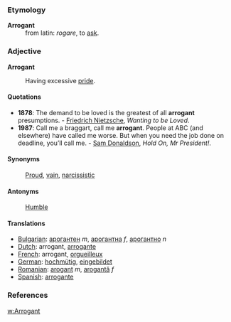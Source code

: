 ===Etymology===
;'''Arrogant'''
:from latin: ''rogare'', to [[ask]].

===Adjective===

'''Arrogant'''

:Having excessive [[pride]].

====Quotations====
* '''1878''': The demand to be loved is the greatest of all '''arrogant''' presumptions. - [[w:Friedrich Nietzsche|Friedrich Nietzsche]], ''Wanting to be Loved''.
* '''1987''': Call me a braggart, call me '''arrogant'''. People at ABC (and elsewhere) have called me worse. But when you need the job done on deadline, you’ll call me. - [[w:Sam Donaldson|Sam Donaldson]], ''Hold On, Mr President!''.


====Synonyms====
:[[Proud]], [[vain]], [[narcissistic]] 

====Antonyms====
:[[Humble]]

====Translations====
*[[Bulgarian]]: [[арогантен]] ''m'', [[арогантна]] ''f'', [[арогантно]] ''n''
*[[Dutch]]: arrogant, [[arrogante]]
*[[French]]: arrogant, [[orgueilleux]]
*[[German]]: [[hochmütig]], [[eingebildet]]
*[[Romanian]]: [[arogant]] ''m'', [[arogantă]] ''f''
*[[Spanish]]: [[arrogante]]

===References===
[[w:Arrogant]]